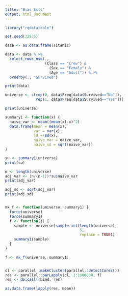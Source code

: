 ```yaml
---
title: "Bias Ests"
output: html_document
---
```


```r
library("rqdatatable")

set.seed(32535)

data <- as.data.frame(Titanic)

data <- data %.>% 
  select_rows_nse(., 
                  (Class == "Crew") & 
                    (Sex == "Female") & 
                    (Age == "Adult")) %.>%
  orderby(., "Survived")

print(data)

universe <- c(rep(0, data$Freq[data$Survived=="No"]),
              rep(1, data$Freq[data$Survived=="Yes"]))

print(universe)

summary1 <- function(x) {
  naive_var <- mean((mean(x)-x)^2)
  data.frame(mean = mean(x),
             var = var(x),
             sd = sd(x),
             naive_var = naive_var,
             naive_sd = sqrt(naive_var))
}

su <- summary1(universe)
print(su)

n <- length(universe)
adj_var <- (n/(n-1))*su$naive_var
print(adj_var)

adj_sd <- sqrt(adj_var)
print(adj_sd)


mk_f <- function(universe, summary1) {
  force(universe)
  force(summary1)
  f <- function(i) {
    sample <- universe[sample.int(length(universe), 
                                  5, 
                                  replace = TRUE)]
    summary1(sample)
  }
}

f <- mk_f(universe, summary1)


cl <- parallel::makeCluster(parallel::detectCores())
res <- parallel::parLapply(cl, 1:1000000, f)
res <- do.call(rbind, res)

as.data.frame(lapply(res, mean))
```

